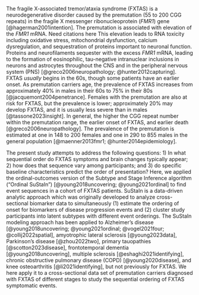 The fragile X-associated tremor/ataxia syndrome (FXTAS) is a
neurodegenerative disorder caused by the
premutation (55 to 200 CGG repeats) in the
fragile X messenger ribonucleoprotein (*FMR1*) gene [@hagerman2001intention].
The premutation is associated with
elevation of the *FMR1* mRNA.
[Need citations here]{.comment-start
author="Ezra Morrison"}
This elevation leads to
RNA toxicity including
oxidative stress,
mitochondrial dysfunction,
calcium dysregulation, and
sequestration of proteins important to neuronal function.
[]{.comment-end}
Proteins and neurofilaments sequester with the excess *FMR1* mRNA,
leading to the formation of
eosinophilic, tau-negative intranuclear inclusions
in neurons and astrocytes throughout the CNS and
in the peripheral nervous system (PNS) [@greco2006neuropathology; @hunter2012capturing].
FXTAS *usually* begins in the 60s,
though some patients have an earlier onset.
As premutation carriers age,
the prevalence of FXTAS increases from approximately
40% in males in their 60s to
75% in their 80s [@jacquemont2004penetrance].
Females with the premutation are also at risk for FXTAS,
but the prevalence is lower;
approximately 20% may develop FXTAS,
and it is usually less severe than in males [@tassone2023insight].
In general,
the higher the CGG repeat number within the premutation range,
the earlier onset of FXTAS,
and earlier death [@greco2006neuropathology].
The prevalence of the premutation is estimated at
one in 148 to 200 females and
one in 290 to 855 males
in the general population [@maenner2013fmr1; @hunter2014epidemiology].

The present study attempts to address the following questions:
1) In what sequential order do FXTAS symptoms and brain changes typically appear;
2) how does that sequence vary among participants;
and 3) do specific baseline characteristics predict the order of presentation?
Here, we applied the ordinal-outcomes version of the
Subtype and Stage Inference algorithm
("Ordinal SuStaIn") [@young2018uncovering; @young2021ordinal]
to find event sequences in a cohort of FXTAS patients.
SuStaIn is a data-driven analytic approach
which was originally developed to
analyze cross-sectional biomarker data
to simultaneously
(1) estimate the ordering of onset for biomarkers of disease progression events and
(2) cluster study participants into latent subtypes with different event orderings.
The SuStaIn modeling approach has been applied to
Alzheimer's disease
[@young2018uncovering; @young2021ordinal; @vogel2021four; @collij2022spatial],
amyotrophic lateral sclerosis [@young2023data],
Parkinson's disease [@zhou2022two],
primary tauopathies [@scotton2023disease],
frontotemporal dementia [@young2018uncovering],
multiple sclerosis [@eshaghi2021identifying],
chronic obstructive pulmonary disease (COPD) [@young2020disease],
and knee osteoarthritis [@li2021identifying],
but not previously for FXTAS.
We here apply it to a cross-sectional data set of
premutation carriers diagnosed with FXTAS of different stages
to study the sequential ordering of FXTAS symptomatic events.
